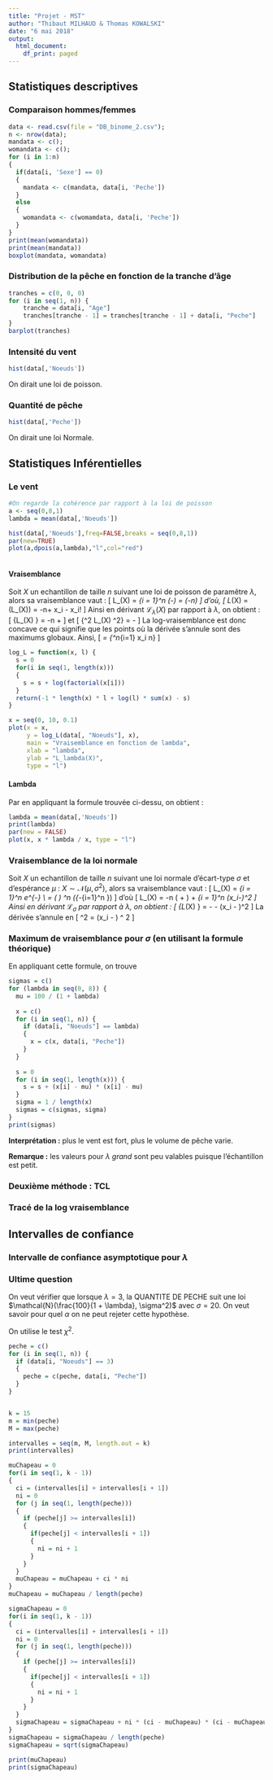 ```yaml
---
title: "Projet - MST"
author: "Thibaut MILHAUD & Thomas KOWALSKI"
date: "6 mai 2018"
output:
  html_document:
    df_print: paged
---
```


## Statistiques descriptives

### Comparaison hommes/femmes

```r

data <- read.csv(file = "DB_binome_2.csv");
n <- nrow(data);
mandata <- c();
womandata <- c();
for (i in 1:n)
{
  if(data[i, 'Sexe'] == 0)
  {
    mandata <- c(mandata, data[i, 'Peche'])
  }
  else
  {
    womandata <- c(womamdata, data[i, 'Peche'])
  }
}
print(mean(womandata))
print(mean(mandata))
boxplot(mandata, womandata)

```

### Distribution de la pêche en fonction de la tranche d'âge

```r
tranches = c(0, 0, 0)
for (i in seq(1, n)) {
    tranche = data[i, "Age"]
    tranches[tranche - 1] = tranches[tranche - 1] + data[i, "Peche"]
}
barplot(tranches)
```

### Intensité du vent

```r
hist(data[,'Noeuds'])
```
On dirait une loi de poisson.


### Quantité de pêche

```r
hist(data[,'Peche'])
```
On dirait une loi Normale.

## Statistiques Inférentielles

### Le vent

```r
#On regarde la cohérence par rapport à la loi de poisson
a <- seq(0,8,1)
lambda = mean(data[,'Noeuds'])

hist(data[,'Noeuds'],freq=FALSE,breaks = seq(0,8,1))
par(new=TRUE)
plot(a,dpois(a,lambda),"l",col="red")



```

#### Vraisemblance

Soit $X$ un echantillon de taille $n$ suivant une loi de poisson de paramêtre $\lambda$, alors sa vraisemblance vaut :
\[
L_\lambda(X) = \prod_{i = 1}^n \exp(-\lambda)\frac{\lambda^{x_i}}{x_i!} = \exp(-n\lambda)\frac{\lambda^{\sum x_i}}{\prod x_i!}
\]
d'où, 
\[
\mathcal L_\lambda(X) = \log(L_\lambda(X)) = -n\lambda + \log \lambda \sum x_i - \sum \log x_i!
\]
Ainsi en dérivant $\mathcal L_\lambda(X)$ par rapport à $\lambda$, on obtient :
\[
{\partial \mathcal L_\lambda(X) \over \partial \lambda } = -n + \frac{\sum x_i}{\lambda}
\]
et 
\[
{\partial^2 \mathcal L_\lambda(X) \over \partial \lambda^2} = -\frac{\sum x_i}{\lambda^2} \leq 0
\]
La log-vraisemblance est donc concave ce qui signifie que les points où la dérivée s'annule sont des maximums globaux. Ainsi,
\[
\lambda_\max = {\sum^n_{i=1} x_i \over n}
\]

```r
log_L = function(x, l) {
  s = 0
  for(i in seq(1, length(x)))
  {
    s = s + log(factorial(x[i]))
  }
  return(-1 * length(x) * l + log(l) * sum(x) - s)
}

x = seq(0, 10, 0.1)
plot(x = x, 
     y = log_L(data[, "Noeuds"], x),
     main = "Vraisemblance en fonction de lambda",
     xlab = "lambda",
     ylab = "L_lambda(X)",
     type = "l")
```

#### Lambda

Par en appliquant la formule trouvée ci-dessu, on obtient :
```r
lambda = mean(data[,'Noeuds'])
print(lambda)
par(new = FALSE)
plot(x, x * lambda / x, type = "l")
```

### Vraisemblance de la loi normale

Soit $X$ un echantillon de taille $n$ suivant une loi normale d'écart-type $\sigma$ et d'espérance $\mu$ : $X\sim\mathcal{N}(\mu, \sigma^2)$, alors sa vraisemblance vaut :
\[
L_\sigma(X) = \prod_{i = 1}^n \frac{1}{\sqrt{2\pi}\sigma} e^{-\frac{(x_i-\mu)^2}{2\sigma^2}} \\
            = \left( \frac{1}{\sqrt{2\pi}\sigma} \right) ^n \exp\left({-\sum_{i=1}^n \frac{x_i-\mu}{2\sigma^2}}\right)
\]
d'où
\[
\mathcal L_\sigma(X) = -n (\log\sqrt{2\pi} + \log\sigma) + \frac{1}{2\sigma^2}\sum_{i = 1}^n (x_i-\mu)^2
\]
Ainsi en dérivant $\mathcal L_\sigma$ par rapport à $\lambda$, on obtient :
\[
{\partial \mathcal L_\sigma(X) \over \partial \sigma } = - \frac{n}{\sigma} - \frac{1}{\sigma^3} \sum (x_i - \mu)^2
\]
La dérivée s'annule en 
\[
\hat\sigma^2 = \frac{1}{n} \sum (x_i - \mu) ^ 2
\]

### Maximum de vraisemblance pour $\sigma$ (en utilisant la formule théorique)

En appliquant cette formule, on trouve

```r
sigmas = c()
for (lambda in seq(0, 8)) {
  mu = 100 / (1 + lambda)
  
  x = c()
  for (i in seq(1, n)) {
    if (data[i, "Noeuds"] == lambda)
    {
      x = c(x, data[i, "Peche"])
    }
  }
  
  s = 0
  for (i in seq(1, length(x))) {
    s = s + (x[i] - mu) * (x[i] - mu)
  }
  sigma = 1 / length(x) 
  sigmas = c(sigmas, sigma)
}
print(sigmas)
```

**Interprétation :** plus le vent est fort, plus le volume de pêche varie.

**Remarque :** les valeurs pour $\lambda$ *grand* sont peu valables puisque l'échantillon est petit.

### Deuxième méthode : TCL

### Tracé de la log vraisemblance

## Intervalles de confiance

### Intervalle de confiance asymptotique pour $\lambda$

### Ultime question

On veut vérifier que lorsque $\lambda = 3$, la QUANTITE DE PECHE suit une loi $\mathcal{N}(\frac{100}{1 + \lambda}, \sigma^2)$ avec $\sigma = 20$. On veut savoir pour quel $\alpha$ on ne peut rejeter cette hypothèse.

On utilise le test $\chi^2$. 

```r
peche = c()
for (i in seq(1, n)) {
  if (data[i, "Noeuds"] == 3)
  {
    peche = c(peche, data[i, "Peche"])
  }
}


k = 15
m = min(peche)
M = max(peche)

intervalles = seq(m, M, length.out = k)
print(intervalles)

muChapeau = 0
for(i in seq(1, k - 1))
{
  ci = (intervalles[i] + intervalles[i + 1])
  ni = 0
  for (j in seq(1, length(peche)))
  {
    if (peche[j] >= intervalles[i])
    {
      if(peche[j] < intervalles[i + 1])
      {
        ni = ni + 1
      }
    }
  }
  muChapeau = muChapeau + ci * ni
}
muChapeau = muChapeau / length(peche)

sigmaChapeau = 0
for(i in seq(1, k - 1))
{
  ci = (intervalles[i] + intervalles[i + 1])
  ni = 0
  for (j in seq(1, length(peche)))
  {
    if (peche[j] >= intervalles[i])
    {
      if(peche[j] < intervalles[i + 1])
      {
        ni = ni + 1
      }
    }
  }
  sigmaChapeau = sigmaChapeau + ni * (ci - muChapeau) * (ci - muChapeau)
}
sigmaChapeau = sigmaChapeau / length(peche)
sigmaChapeau = sqrt(sigmaChapeau)

print(muChapeau)
print(sigmaChapeau)

```